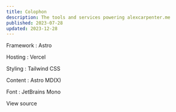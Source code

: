 ```yaml
---
title: Colophon
description: The tools and services powering alexcarpenter.me
published: 2023-07-28
updated: 2023-12-28
---
```



Framework
: Astro

Hosting
: Vercel

Styling
: Tailwind CSS

Content
: Astro MD(X)

Font
: JetBrains Mono

<ButtonLink href="https://github.com/alexcarpenter/alexcarpenter.me">View source</ButtonLink>